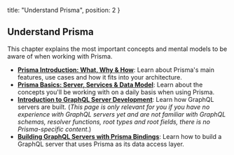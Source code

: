   title: "Understand Prisma",
  position: 2
}

## Understand Prisma

This chapter explains the most important concepts and mental models to be aware of when working with Prisma.

- [**Prisma Introduction: What, Why & How**](j9ff): Learn about Prisma's main features, use cases and how it fits into your architecture.
- [**Prisma Basics: Server, Services & Data Model**](avrp): Learn about the concepts you'll be working with on a daily basis when using Prisma.
- [**Introduction to GraphQL Server Development**](aa02): Learn how GraphQL servers are built. (_This page is only relevant for you if you have no experience with GraphQL servers yet and are not familiar with GraphQL schemas, resolver functions, root types and root fields, there is no Prisma-specific content_.) 
- [**Building GraphQL Servers with Prisma Bindings**](dvw4): Learn how to build a GraphQL server that uses Prisma as its data access layer.
